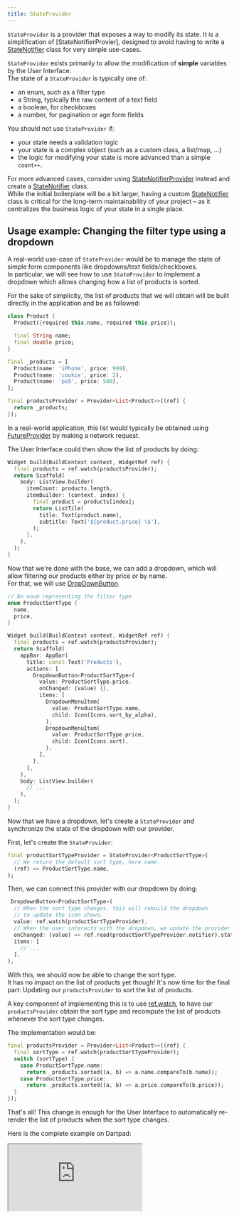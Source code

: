 ```yaml
---
title: StateProvider
---
```



`StateProvider` is a provider that exposes a way to modify its state.
It is a simplification of [StateNotifierProvier], designed to avoid
having to write a [StateNotifier] class for very simple use-cases.

`StateProvider` exists primarily to allow the modification of
**simple** variables by the User Interface.  
The state of a `StateProvider` is typically one of:

- an enum, such as a filter type
- a String, typically the raw content of a text field
- a boolean, for checkboxes
- a number, for pagination or age form fields

You should not use `StateProvider` if:

- your state needs a validation logic
- your state is a complex object (such as a custom class, a list/map, ...)
- the logic for modifying your state is more advanced than a simple `count++`.

For more advanced cases, consider using [StateNotifierProvider] instead and
create a [StateNotifier] class.  
While the initial boilerplate will be a bit larger, having a custom
[StateNotifier] class is critical for the long-term maintainability of your
project – as it centralizes the business logic of your state in a single place.

## Usage example: Changing the filter type using a dropdown

A real-world use-case of `StateProvider` would be to manage the state of
simple form components like dropdowns/text fields/checkboxes.  
In particular, we will see how to use `StateProvider` to implement a dropdown
which allows changing how a list of products is sorted.

For the sake of simplicity, the list of products that we will obtain
will be built directly in the application and be as followed:

```dart
class Product {
  Product({required this.name, required this.price});

  final String name;
  final double price;
}

final _products = [
  Product(name: 'iPhone', price: 999),
  Product(name: 'cookie', price: 2),
  Product(name: 'ps5', price: 500),
];

final productsProvider = Provider<List<Product>>((ref) {
  return _products;
});
```

In a real-world application, this list would typically be obtained using
[FutureProvider] by making a network request.

The User Interface could then show the list of products by doing:

```dart
Widget build(BuildContext context, WidgetRef ref) {
  final products = ref.watch(productsProvider);
  return Scaffold(
    body: ListView.builder(
      itemCount: products.length,
      itemBuilder: (context, index) {
        final product = products[index];
        return ListTile(
          title: Text(product.name),
          subtitle: Text('${product.price} \$'),
        );
      },
    ),
  );
}
```

Now that we're done with the base, we can add a dropdown, which will
allow filtering our products either by price or by name.  
For that, we will use [DropDownButton](https://api.flutter.dev/flutter/material/DropdownButton-class.html).

```dart
// An enum representing the filter type
enum ProductSortType {
  name,
  price,
}

Widget build(BuildContext context, WidgetRef ref) {
  final products = ref.watch(productsProvider);
  return Scaffold(
    appBar: AppBar(
      title: const Text('Products'),
      actions: [
        DropdownButton<ProductSortType>(
          value: ProductSortType.price,
          onChanged: (value) {},
          items: [
            DropdownMenuItem(
              value: ProductSortType.name,
              child: Icon(Icons.sort_by_alpha),
            ),
            DropdownMenuItem(
              value: ProductSortType.price,
              child: Icon(Icons.sort),
            ),
          ],
        ),
      ],
    ),
    body: ListView.builder(
      // ...
    ),
  );
}
```

Now that we have a dropdown, let's create a `StateProvider` and
synchronize the state of the dropdown with our provider.

First, let's create the `StateProvider`:

```dart
final productSortTypeProvider = StateProvider<ProductSortType>(
  // We return the default sort type, here name.
  (ref) => ProductSortType.name,
);
```

Then, we can connect this provider with our dropdown by doing:

```dart
 DropdownButton<ProductSortType>(
  // When the sort type changes, this will rebuild the dropdown
  // to update the icon shown.
  value: ref.watch(productSortTypeProvider),
  // When the user interacts with the dropdown, we update the provider state.
  onChanged: (value) => ref.read(productSortTypeProvider.notifier).state = value,
  items: [
    // ...
  ],
),
```

With this, we should now be able to change the sort type.  
It has no impact on the list of products yet though! It's now time for the
final part: Updating our `productsProvider` to sort the list of products.

A key component of implementing this is to use [ref.watch], to have
our `productsProvider` obtain the sort type and recompute the list of
products whenever the sort type changes.

The implementation would be:

```dart
final productsProvider = Provider<List<Product>>((ref) {
  final sortType = ref.watch(productSortTypeProvider);
  switch (sortType) {
    case ProductSortType.name:
      return _products.sorted((a, b) => a.name.compareTo(b.name));
    case ProductSortType.price:
      return _products.sorted((a, b) => a.price.compareTo(b.price));
  }
});
```

That's all! This change is enough for the User Interface to automatically
re-render the list of products when the sort type changes.

Here is the complete example on Dartpad:

<iframe
  src="https://dartpad.dev/embed-flutter.html?gh_owner=rrousselGit&gh_repo=river_pod&gh_path=website%2Fdocs%2Fproviders%2Fstate_provider"
  style={{border: 0, width: '100%', aspectRatio: "2/1.5"}}
>
</iframe>

[ref.watch]: ../concepts/reading#using-refwatch-to-observe-a-provider
[statenotifierprovider]: ./state_notifier_provider
[futureprovider]: ./future_provider
[statenotifier]: https://pub.dev/documentation/state_notifier/latest/state_notifier/StateNotifier-class.html
[provider]: ./provider
[asyncvalue]: https://pub.dev/documentation/riverpod/latest/riverpod/AsyncValue-class.html
[future]: https://api.dart.dev/dart-async/Future-class.html
[family]: ../concepts/modifiers/family

